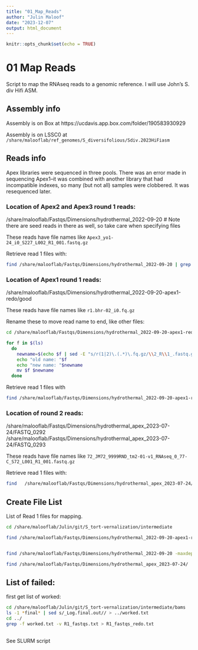 ```yaml
---
title: "01_Map_Reads"
author: "Julin Maloof"
date: "2023-12-07"
output: html_document
---
```


```r
knitr::opts_chunk$set(echo = TRUE)
```

# 01 Map Reads

Script to map the RNAseq reads to a genomic reference.  I will use John's S. div Hifi ASM.  

## Assembly info

Assembly is on Box at https://ucdavis.app.box.com/folder/190583930929

Assembly is on LSSC0 at `/share/malooflab/ref_genomes/S_diversifolious/Sdiv.2023HiFiasm`

## Reads info

Apex libraries were sequenced in three pools.  There was an error made in sequencing Apex1--it was combined with another library that had incompatible indexes, so many (but not all) samples were clobbered.  It was resequenced later.

### Location of Apex2 and Apex3 round 1 reads:

  /share/malooflab/Fastqs/Dimensions/hydrothermal_2022-09-20
  # Note there are seed reads in there as well, so take care when specifying files
  
These reads have file names like `Apex3_yo1-24_i0_S227_L002_R1_001.fastq.gz`

Retrieve read 1 files with:
```bash
find /share/malooflab/Fastqs/Dimensions/hydrothermal_2022-09-20 | grep -E "Apex.*_R1_.*fastq\.gz$" 
```


### Location of Apex1 round 1 reads:

  /share/malooflab/Fastqs/Dimensions/hydrothermal_2022-09-20-apex1-redo/good
  
These reads have file names like `r1.bhr-02_i0.fq.gz`

Rename these to move read name to end, like other files:

```bash
cd /share/malooflab/Fastqs/Dimensions/hydrothermal_2022-09-20-apex1-redo/good

for f in $(ls)
  do
    newname=$(echo $f | sed -E "s/r(1|2)\.(.*)\.fq.gz/\\2_R\\1_.fastq.gz/")
    echo "old name: "$f
    echo "new name: "$newname
    mv $f $newname
  done
```

Retrieve read 1 files with

```bash
find /share/malooflab/Fastqs/Dimensions/hydrothermal_2022-09-20-apex1-redo/good | grep -E "_R1_.fastq.gz" 
```

### Location of round 2 reads:

  /share/malooflab/Fastqs/Dimensions/hydrothermal_apex_2023-07-24/FASTQ_0292
  /share/malooflab/Fastqs/Dimensions/hydrothermal_apex_2023-07-24/FASTQ_0293
  
These reads have file names like `72_JM72_9999RND_tm2-01-v1_RNAseq_0_77-C_S72_L001_R1_001.fastq.gz`

Retrieve read 1 files with:

```bash
find   /share/malooflab/Fastqs/Dimensions/hydrothermal_apex_2023-07-24/ | grep -E "_[a-z]{2}[a-z0-9]-[0-9]{2}.*_R1_.*fastq\.gz$" 
```

## Create File List

List of Read 1 files for mapping.
```bash
cd /share/malooflab/Julin/git/S_tort-vernalization/intermediate

find /share/malooflab/Fastqs/Dimensions/hydrothermal_2022-09-20-apex1-redo/good | grep -E "_R1_.fastq.gz" > R1_fastqs.txt


find /share/malooflab/Fastqs/Dimensions/hydrothermal_2022-09-20 -maxdepth 1 | grep -E "Apex.*_R1_.*fastq\.gz$"  >> R1_fastqs.txt

find /share/malooflab/Fastqs/Dimensions/hydrothermal_apex_2023-07-24/ | grep -E "_[a-z]{2}[a-z0-9]-[0-9]{2}.*_R1_.*fastq\.gz$" >> R1_fastqs.txt


```


## List of failed:

first get list of worked:

```bash
cd /share/malooflab/Julin/git/S_tort-vernalization/intermediate/bams
ls -1 *final* | sed s/_Log.final.out// > ../worked.txt
cd ../
grep -f worked.txt -v R1_fastqs.txt > R1_fastqs_redo.txt
 
```


See SLURM script

